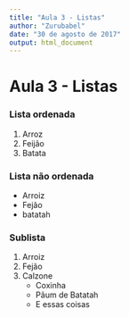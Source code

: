 ```yaml
---
title: "Aula 3 - Listas"
author: "Zurubabel"
date: "30 de agosto de 2017"
output: html_document
---
```


# Aula 3 - Listas


### Lista ordenada

1. Arroz
2. Feijão
3. Batata

### Lista não ordenada

* Arroiz
* Fejão
* batatah

### Sublista

1. Arroiz
2. Fejão
3. Calzone
    + Coxinha
    + Pãum de Batatah
    + E essas coisas